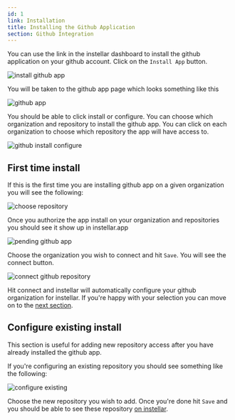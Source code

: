 ```yaml
---
id: 1
link: Installation
title: Installing the Github Application
section: Github Integration
---
```


You can use the link in the instellar dashboard to install the github application on your github account. Click on the `Install App` button.

![install github app](/docs/instellar/install-github-app.png)

You will be taken to the github app page which looks something like this

![github app](/docs/github/github-instellar-app.png)

You should be able to click install or configure. You can choose which organization and repository to install the github app. You can click on each organization to choose which repository the app will have access to.

![github install configure](/docs/github/github-install-configure.png)

## First time install

If this is the first time you are installing github app on a given organization you will see the following:

![choose repository](/docs/github/choose-repository.png)

Once you authorize the app install on your organization and repositories you should see it show up in instellar.app

![pending github app](/docs/instellar/github-app-pending.png)

Choose the organization you wish to connect and hit `Save`. You will see the connect button.

![connect github repository](/docs/instellar/connect-github-repository.png)

Hit connect and instellar will automatically configure your github organization for instellar. If you're happy with your selection you can move on to the [next section](/docs/github-integration/connect-package/).

## Configure existing install

<Callout title="FYI">
This section is useful for adding new repository access after you have already installed the github app.
</Callout>

If you're configuring an existing repository you should see something like the following:

![configure existing](/docs/github/configure-existing.png)

Choose the new repository you wish to add. Once you're done hit `Save` and you should be able to see these repository [on instellar](/docs/github-integration/connect-package/).






